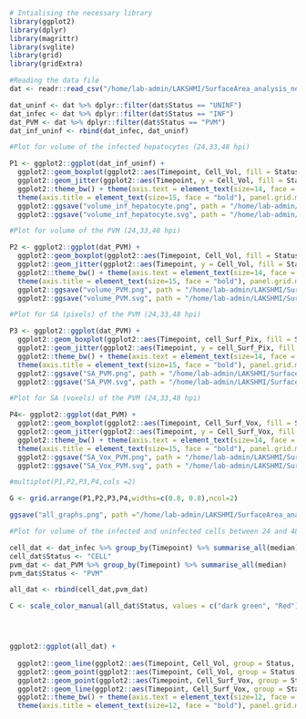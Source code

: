 ```r
# Intialising the necessary library
library(ggplot2)
library(dplyr)
library(magrittr)
library(svglite)
library(grid)
library(gridExtra)
```

```r
#Reading the data file
dat <- readr::read_csv("/home/lab-admin/LAKSHMI/SurfaceArea_analysis_new_Jun17/Analysis_SA_vol/master_data.csv")

dat_uninf <- dat %>% dplyr::filter(dat$Status == "UNINF")
dat_infec <- dat %>% dplyr::filter(dat$Status == "INF")
dat_PVM <- dat %>% dplyr::filter(dat$Status == "PVM")
dat_inf_uninf <- rbind(dat_infec, dat_uninf)
```

```r
#Plot for volume of the infected hepatocytes (24,33,48 hpi)

P1 <- ggplot2::ggplot(dat_inf_uninf) +
  ggplot2::geom_boxplot(ggplot2::aes(Timepoint, Cell_Vol, fill = Status), alpha = 0.2, width = 0.5, position = position_dodge(width = 0.7), varwidth = F, notch = F) +
  ggplot2::geom_jitter(ggplot2::aes(Timepoint, y = Cell_Vol, fill = Status, color = Status), cex = 0.7, alpha = 0.9, position = position_jitterdodge(0.2,0.2,0.7)) + 
  ggplot2::theme_bw() + theme(axis.text = element_text(size=14, face = "bold", colour = "black")) +
  theme(axis.title = element_text(size=15, face = "bold"), panel.grid.major.x = element_blank(), panel.grid.major.y = element_blank(),panel.grid.minor.x = element_blank(), panel.grid.minor.y = element_blank()) + ylab("Volume of infected hepatocytes (micron^3)") + xlab("Timepoint of infection")
  ggplot2::ggsave("volume_inf_hepatocyte.png", path = "/home/lab-admin/LAKSHMI/SurfaceArea_analysis_new_Jun17/Analysis_SA_vol/Graphs_SA_vol", width = 8, height = 8, units = "in", dpi = 300) +
  ggplot2::ggsave("volume_inf_hepatocyte.svg", path = "/home/lab-admin/LAKSHMI/SurfaceArea_analysis_new_Jun17/Analysis_SA_vol/Graphs_SA_vol", width = 8, height = 8, units = "in", dpi = 300)
```


```r
#Plot for volume of the PVM (24,33,48 hpi)

P2 <- ggplot2::ggplot(dat_PVM) +
  ggplot2::geom_boxplot(ggplot2::aes(Timepoint, Cell_Vol, fill = Status), fill = "red", alpha = 0.2, width = 0.5, position = position_dodge(width = 0.7), varwidth = F, notch = F) +
  ggplot2::geom_jitter(ggplot2::aes(Timepoint, y = Cell_Vol, fill = Status, color = Status), colour = "Red", cex = 0.7, alpha = 0.9, position = position_jitterdodge(0.2,0.2,0.7)) + 
  ggplot2::theme_bw() + theme(axis.text = element_text(size=14, face = "bold", colour = "black")) +
  theme(axis.title = element_text(size=15, face = "bold"), panel.grid.major.x = element_blank(), panel.grid.major.y = element_blank(), panel.grid.minor.x = element_blank(), panel.grid.minor.y = element_blank()) + ylab("Volume of PVM (micron^3)") + xlab("Timepoint of infection")
  ggplot2::ggsave("volume_PVM.png", path = "/home/lab-admin/LAKSHMI/SurfaceArea_analysis_new_Jun17/Analysis_SA_vol/Graphs_SA_vol", width = 8, height = 8, units = "in", dpi = 300) +
  ggplot2::ggsave("volume_PVM.svg", path = "/home/lab-admin/LAKSHMI/SurfaceArea_analysis_new_Jun17/Analysis_SA_vol/Graphs_SA_vol", width = 8, height = 8, units = "in", dpi = 300)
```

```r
#Plot for SA (pixels) of the PVM (24,33,48 hpi)

P3 <- ggplot2::ggplot(dat_PVM) +
  ggplot2::geom_boxplot(ggplot2::aes(Timepoint, cell_Surf_Pix, fill = Status), fill = "red", alpha = 0.2, width = 0.5, position = position_dodge(width = 0.7), varwidth = F, notch = F) +
  ggplot2::geom_jitter(ggplot2::aes(Timepoint, y = cell_Surf_Pix, fill = Status, color = Status), colour = "Red", cex = 0.7, alpha = 0.9, position = position_jitterdodge(0.2,0.2,0.7)) + 
  ggplot2::theme_bw() + theme(axis.text = element_text(size=14, face = "bold", colour = "black")) +
  theme(axis.title = element_text(size=15, face = "bold"), panel.grid.major.x = element_blank(), panel.grid.major.y = element_blank(), panel.grid.minor.x = element_blank(), panel.grid.minor.y = element_blank()) + ylab("Surface of PVM (pixel^2)") + xlab("Timepoint of infection")
  ggplot2::ggsave("SA_PVM.png", path = "/home/lab-admin/LAKSHMI/SurfaceArea_analysis_new_Jun17/Analysis_SA_vol/Graphs_SA_vol", width = 8, height = 8, units = "in", dpi = 300) +
  ggplot2::ggsave("SA_PVM.svg", path = "/home/lab-admin/LAKSHMI/SurfaceArea_analysis_new_Jun17/Analysis_SA_vol/Graphs_SA_vol", width = 8, height = 8, units = "in", dpi = 300)
```

```r
#Plot for SA (voxels) of the PVM (24,33,48 hpi)

P4<- ggplot2::ggplot(dat_PVM) +
  ggplot2::geom_boxplot(ggplot2::aes(Timepoint, Cell_Surf_Vox, fill = Status), fill = "red", alpha = 0.2, width = 0.5, position = position_dodge(width = 0.7), varwidth = F, notch = F) +
  ggplot2::geom_jitter(ggplot2::aes(Timepoint, y = Cell_Surf_Vox, fill = Status, color = Status), colour = "Red", cex = 0.7, alpha = 0.9, position = position_jitterdodge(0.2,0.2,0.7)) + 
  ggplot2::theme_bw() + theme(axis.text = element_text(size=14, face = "bold", colour = "black")) +
  theme(axis.title = element_text(size=15, face = "bold"), panel.grid.major.x = element_blank(), panel.grid.major.y = element_blank(), panel.grid.minor.x = element_blank(), panel.grid.minor.y = element_blank()) + ylab("Surface voxels of PVM") + xlab("Timepoint of infection")
  ggplot2::ggsave("SA_Vox_PVM.png", path = "/home/lab-admin/LAKSHMI/SurfaceArea_analysis_new_Jun17/Analysis_SA_vol/Graphs_SA_vol", width = 8, height = 8, units = "in", dpi = 300) +
  ggplot2::ggsave("SA_Vox_PVM.svg", path = "/home/lab-admin/LAKSHMI/SurfaceArea_analysis_new_Jun17/Analysis_SA_vol/Graphs_SA_vol", width = 8, height = 8, units = "in", dpi = 300)
```

```r

#multiplot(P1,P2,P3,P4,cols =2)

G <- grid.arrange(P1,P2,P3,P4,widths=c(0.8, 0.8),ncol=2)

ggsave("all_graphs.png", path ="/home/lab-admin/LAKSHMI/SurfaceArea_analysis_new_Jun17/Analysis_SA_vol/Graphs_SA_vol", plot = G, width = 8, height = 8, units = "in", dpi = 300 )

```



```r
#Plot for volume of the infected and uninfected cells between 24 and 48hpi

cell_dat <- dat_infec %>% group_by(Timepoint) %>% summarise_all(median)
cell_dat$Status <- "CELL"
pvm_dat <- dat_PVM %>% group_by(Timepoint) %>% summarise_all(median)
pvm_dat$Status <- "PVM"

all_dat <- rbind(cell_dat,pvm_dat)

C <- scale_color_manual(all_dat$Status, values = c("dark green", "Red"))




ggplot2::ggplot(all_dat) +
  
  ggplot2::geom_line(ggplot2::aes(Timepoint, Cell_Vol, group = Status, color = Status),linetype =1, size=0.8, alpha = 1) +
  ggplot2::geom_point(ggplot2::aes(Timepoint, Cell_Vol, group = Status, color = Status)) + C +
  ggplot2::geom_point(ggplot2::aes(Timepoint, Cell_Surf_Vox, group = Status, color = Status)) +
  ggplot2::geom_line(ggplot2::aes(Timepoint, Cell_Surf_Vox, group = Status, color = Status),linetype =2, size = 0.8, alpha = 1) + 
  ggplot2::theme_bw() + theme(axis.text = element_text(size=12, face = "bold", colour = "black")) +
  theme(axis.title = element_text(size=12, face = "bold"), panel.grid.major.x = element_blank(), panel.grid.major.y = element_blank(), panel.grid.minor.x = element_blank(), panel.grid.minor.y = element_blank()) + ylab("Volume") + xlab("Timepoint of infection")
  
```





